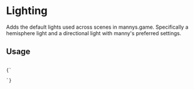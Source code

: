
# Lighting

Adds the default lights used across scenes in mannys.game. Specifically a 
hemisphere light and a directional light with manny's preferred settings.

<h2 style={{ marginTop: 0}}>Usage</h2>

<Code language="js">
{`<Canvas>
  <Lighting />
</Canvas>`}
</Code>